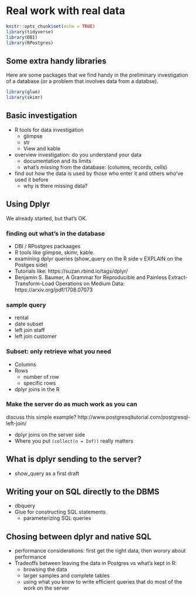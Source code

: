 # Real work with real data

```r
knitr::opts_chunk$set(echo = TRUE)
library(tidyverse)
library(DBI)
library(RPostgres)
```
## Some extra handy libraries

Here are some packages that we find handy in the preliminary investigation of a database (or a problem that involves data from a databse).
```r
library(glue)
library(skimr)
```

## Basic investigation

* R tools for data investigation
  + glimpse
  + str
  + View and kable

* overview investigation: do you understand your data
  + documentation and its limits
  + what's *missing* from the database: (columns, records, cells)

* find out how the data is used by those who enter it and others who've used it before
  + why is there missing data?

## Using Dplyr

We already started, but that's OK.

### finding out what's in the database

* DBI / RPostgres packaages
* R tools like glimpse, skimr, kable.
* examining dplyr queries (show_query on the R side v EXPLAIN on the Postges side)
* Tutorials like: https://suzan.rbind.io/tags/dplyr/ 
* Benjamin S. Baumer, A Grammar for Reproducible and Painless Extract-Transform-Load Operations on Medium Data: https://arxiv.org/pdf/1708.07073 

### sample query

* rental 
* date subset
* left join staff
* left join customer

### Subset: only retrieve what you need

* Columns
* Rows
  + number of row
  + specific rows
* dplyr joins in the R

### Make the server do as much work as you can

discuss this simple example? http://www.postgresqltutorial.com/postgresql-left-join/ 

* dplyr joins on the server side
* Where you put `(collect(n = Inf))` really matters

## What is dplyr sending to the server?

* show_query as a first draft

## Writing your on SQL directly to the DBMS

* dbquery
* Glue for constructing SQL statements
  + parameterizing SQL queries

## Chosing between dplyr and native SQL

* performance considerations: first get the right data, then worory about performance
* Tradeoffs between leaving the data in Postgres vs what's kept in R: 
  + browsing the data
  + larger samples and complete tables
  + using what you know to write efficient queries that do most of the work on the server
